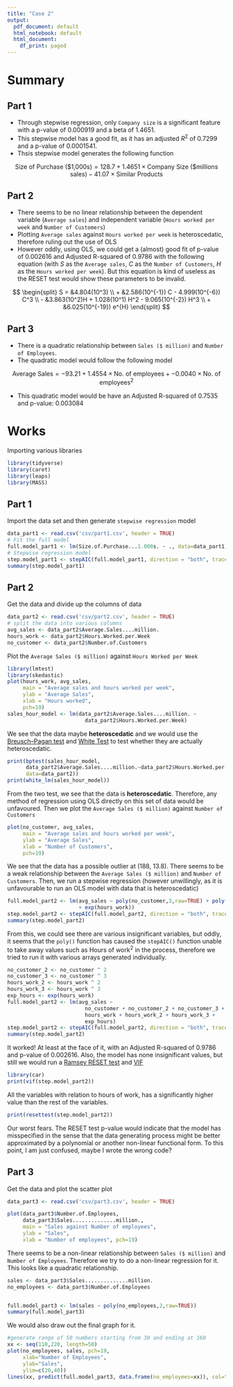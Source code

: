 ```yaml
---
title: "Case 2"
output:
  pdf_document: default
  html_notebook: default
  html_document:
    df_print: paged
---
```


# Summary

## Part 1 

- Through stepwise regression, only `Company size` is a significant feature with a p-value of 0.000919 and a beta of 1.4651.
- This stepwise model has a good fit, as it has an adjusted $R^2$ of 0.7299 and a p-value of 0.0001541.
- Thsis stepwise model generates the following function

$$
\text{Size of Purchase (\$1,000s)} = 128.7 + 1.4651 \times \text{Company Size (\$millions sales)} -41.07 \times \text{Similar Products}
$$

## Part 2

- There seems to be no linear relationship between the dependent variable (`Average sales`) and independent variable (`Hours worked per week` and `Number of Customers`)
- Plotting `Average sales` against `Hours worked per week` is heteroscedatic, therefore ruling out the use of OLS
- However oddly, using OLS, we could get a (almost) good fit of p-value of 0.002616 and Adjusted R-squared of 0.9786 with the following equation (with *S* as the `Average sales`, *C* as the `Number of Customers`, *H* as the `Hours worked per week`). But this equation is kind of useless as the RESET test would show these parameters to be invalid.

$$
\begin{split}
S = &4.804(10^3) \\
+ &2.586(10^{-1}) C - 4.999(10^{-6}) C^3 \\
- &3.863(10^2)H + 1.028(10^1) H^2 - 9.065(10^{-2}) H^3 \\
+ &6.025(10^{-19}) e^{H}
\end{split}
$$

## Part 3

- There is a quadratic relationship between `Sales ($ million)` and `Number of Employees`. 
- The quadratic model would follow the following model

$$
\text{Average Sales} = -93.21 + 1.4554 \times \text{No. of employees} + -0.0040 \times \text{No. of employees}^2
$$

- This quadratic model would be have an Adjusted R-squared of 0.7535 and p-value: 0.003084

\newpage

# Works

Importing various libraries
```r
library(tidyverse)
library(caret)
library(leaps)
library(MASS)
```

## Part 1

Import the data set and then generate `stepwise regression` model

```r
data_part1 <- read.csv('csv/part1.csv', header = TRUE)
# Fit the full model 
full.model_part1 <- lm(Size.of.Purchase...1.000s. ~ ., data=data_part1)
# Stepwise regression model
step.model_part1 <- stepAIC(full.model_part1, direction = "both", trace = FALSE)
summary(step.model_part1)
```

\newpage

## Part 2

Get the data and divide up the columns of data

```r
data_part2 <- read.csv('csv/part2.csv', header = TRUE)
# split the data into various columns
avg_sales <- data_part2$Average.Sales....million.
hours_work <- data_part2$Hours.Worked.per.Week
no_customer <- data_part2$Number.of.Customers
```

Plot the `Average Sales ($ million)` against `Hours Worked per Week`

```r
library(lmtest)
library(skedastic)
plot(hours_work, avg_sales,
     main = "Average sales and hours worked per week",
     ylab = "Average Sales",
     xlab = "Hours worked",
     pch=19)
sales_hour_model <- lm(data_part2$Average.Sales....million. ~ 
                         data_part2$Hours.Worked.per.Week)
```

We see that the data maybe **heteroscedatic** and we would use the [Breusch–Pagan test](https://en.wikipedia.org/wiki/Breusch%E2%80%93Pagan_test) and [White Test](https://en.wikipedia.org/wiki/White_test) to test whether they are actually heteroscedatic.

```r
print(bptest(sales_hour_model, 
      data_part2$Average.Sales....million.~data_part2$Hours.Worked.per.Week,
      data=data_part2))
print(white_lm(sales_hour_model)) 
```

From the two test, we see that the data is **heteroscedatic**. Therefore, any method of regression using OLS directly on this set of data would be unfavoured. Then we plot the `Average Sales ($ million)` against `Number of Customers`

```r
plot(no_customer, avg_sales, 
     main = "Average sales and hours worked per week",
     ylab = "Average Sales",
     xlab = "Number of Customers",
     pch=19)
```

We see that the data has a possible outlier at (188, 13.8). There seems to be a weak relationship between the `Average Sales ($ million)` and `Number of Customers`. Then, we run a stepwise regression (however unwillingly, as it is unfavourable to run an OLS model with data that is heteroscedatic)

```r
full.model_part2 <- lm(avg_sales ~ poly(no_customer,3,raw=TRUE) + poly(hours_work,3,raw=TRUE) 
                       + exp(hours_work))
step.model_part2 <- stepAIC(full.model_part2, direction = "both", trace = FALSE)
summary(step.model_part2)
```

From this, we could see there are various insignificant variables, but oddly, it seems that the `poly()` function has caused the `stepAIC()` function unable to take away values such as $\text{Hours of work} ^ 2$ in the process, therefore we tried to run it with various arrays generated individually. 

```r
no_customer_2 <- no_customer ^ 2
no_customer_3 <- no_customer ^ 3
hours_work_2 <- hours_work ^ 2
hours_work_3 <- hours_work ^ 3
exp_hours <- exp(hours_work)
full.model_part2 <- lm(avg_sales ~ 
                         no_customer + no_customer_2 + no_customer_3 +
                         hours_work + hours_work_2 + hours_work_3 +
                         exp_hours)
step.model_part2 <- stepAIC(full.model_part2, direction = "both", trace = FALSE)
summary(step.model_part2)
```

It worked! At least at the face of it, with an Adjusted R-squared of 0.9786 and p-value of 0.002616. Also, the model has none insignificant values, but still we would run a [Ramsey RESET test](https://en.wikipedia.org/wiki/Ramsey_RESET_test) and [VIF](https://en.wikipedia.org/wiki/Variance_inflation_factor)

```r
library(car)
print(vif(step.model_part2))
```

All the variables with relation to hours of work, has a significantly higher value than the rest of the variables.

```r
print(resettest(step.model_part2))
```

Our worst fears. The RESET test p-value would indicate that the model has misspecified in the sense that the data generating process might be better approximated by a polynomial or another non-linear functional form. To this point, I am just confused, maybe I wrote the wrong code? 

\newpage

## Part 3

Get the data and plot the scatter plot

```r
data_part3 <- read.csv('csv/part3.csv', header = TRUE)

plot(data_part3$Number.of.Employees,
     data_part3$Sales..............million., 
     main = "Sales against Number of employees",
     ylab = "Sales",
     xlab = "Number of employees", pch=19)
```

There seems to be a non-linear relationship between `Sales ($ million)` and `Number of Employees`. Therefore we try to do a non-linear regression for it. This looks like a quadratic relationship.

```r
sales <- data_part3$Sales..............million.
no_employees <- data_part3$Number.of.Employees


full.model_part3 <- lm(sales ~ poly(no_employees,2,raw=TRUE))
summary(full.model_part3)
```

We would also draw out the final graph for it.

```r
#generate range of 50 numbers starting from 30 and ending at 160
xx <- seq(110,220, length=50)
plot(no_employees, sales, pch=19,
     xlab="Number of Employees",
     ylab="Sales",
     ylim=c(20,40))
lines(xx, predict(full.model_part3, data.frame(no_employees=xx)), col="red")
```


